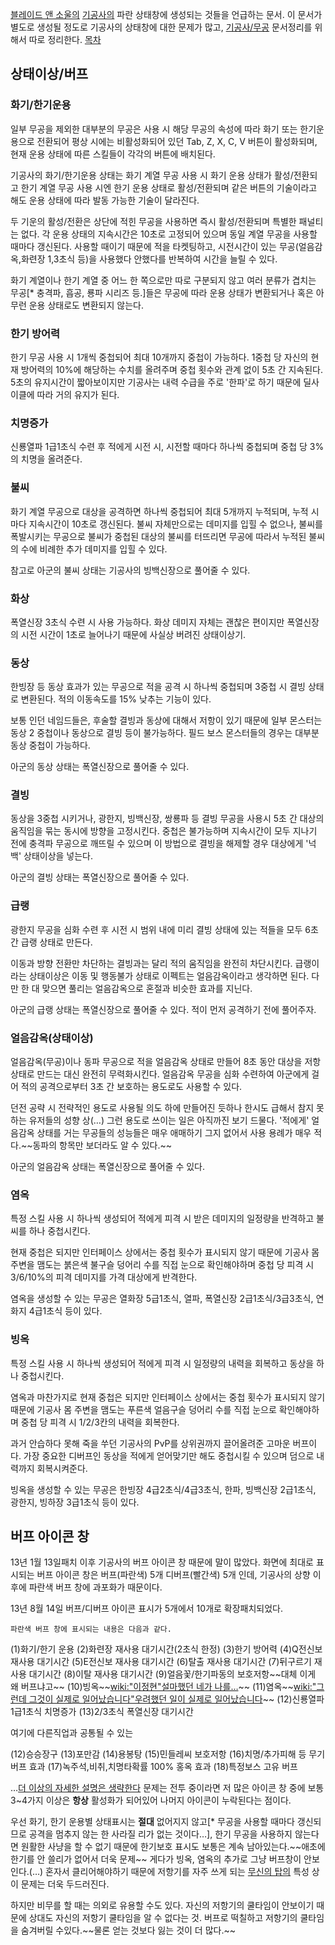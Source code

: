 [[블레이드 앤 소울]]의 [[기공사]]의 파란 상태창에 생성되는 것들을 언급하는 문서.
이 문서가 별도로 생성될 정도로 기공사의 상태창에 대한 문제가 많고, [[기공사/무공]] 문서정리를 위해서 따로 정리한다.
[[목차]]
== 상태이상/버프 ==
=== 화기/한기운용 ===
일부 무공을 제외한 대부분의 무공은 사용 시 해당 무공의 속성에 따라 화기 또는 한기운용으로 전환되어 평상 시에는 비활성화되어 있던 Tab, Z, X, C, V 버튼이 활성화되며, 현재 운용 상태에 따른 스킬들이 각각의 버튼에 배치된다.
 
기공사의 화기/한기운용 상태는 화기 계열 무공 사용 시 화기 운용 상태가 활성/전환되고 한기 계열 무공 사용 시엔 한기 운용 상태로 활성/전환되며 같은 버튼의 기술이라고 해도 운용 상태에 따라 발동 가능한 기술이 달라진다. 

두 기운의 활성/전환은 상단에 적힌 무공을 사용하면 즉시 활성/전환되며 특별한 패널티는 없다. 각 운용 상태의 지속시간은 10초로 고정되어 있으며 동일 계열 무공을 사용할 때마다 갱신된다. 사용할 때이기 때문에 적을 타켓팅하고, 시전시간이 있는 무공(얼음감옥,화련장 1,3초식 등)을 사용했다 안했다를 반복하여 시간을 늘릴 수 있다.

화기 계열이나 한기 계열 중 어느 한 쪽으로만 따로 구분되지 않고 여러 분류가 겹치는 무공[* 충격파, 흡공, 룡파 시리즈 등.]들은 무공에 따라 운용 상태가 변환되거나 혹은 아무런 운용 상태로도 변환되지 않는다.
=== 한기 방어력 ===
한기 무공 사용 시 1개씩 중첩되어 최대 10개까지 중첩이 가능하다. 1중첩 당 자신의 현재 방어력의 10%에 해당하는 수치를 올려주며 중첩 횟수와 관계 없이 5초 간 지속된다. 5초의 유지시간이 짧아보이지만 기공사는 내력 수급을 주로 '한파'로 하기 때문에 딜사이클에 따라 거의 유지가 된다.
=== 치명증가 ===
신룡열파 1급1초식 수련 후 적에게 시전 시, 시전할 때마다 하나씩 중첩되며 중첩 당 3%의 치명을 올려준다. 

=== 불씨 ===
화기 계열 무공으로 대상을 공격하면 하나씩 중첩되어 최대 5개까지 누적되며, 누적 시마다 지속시간이 10초로 갱신된다. 불씨 자체만으로는 데미지를 입힐 수 없으나, 불씨를 폭발시키는 무공으로 불씨가 중첩된 대상의 불씨를 터뜨리면 무공에 따라서 누적된 불씨의 수에 비례한 추가 데미지를 입힐 수 있다.
 
참고로 아군의 불씨 상태는 기공사의 빙백신장으로 풀어줄 수 있다.
=== 화상 ===
폭열신장 3초식 수련 시 사용 가능하다. 화상 데미지 자체는 괜찮은 편이지만 폭열신장의 시전 시간이 1초로 늘어나기 때문에 사실상 버려진 상태이상기.
=== 동상 ===
한빙장 등 동상 효과가 있는 무공으로 적을 공격 시 하나씩 중첩되며 3중첩 시 결빙 상태로 변환된다. 적의 이동속도를 15% 낮추는 기능이 있다. 

보통 인던 네임드들은, 후술할 결빙과 동상에 대해서 저항이 있기 때문에 일부 몬스터는 동상 2 중첩이나 동상으로 결빙 등이 불가능하다. 필드 보스 몬스터들의 경우는 대부분 동상 중첩이 가능하다.

아군의 동상 상태는 폭열신장으로 풀어줄 수 있다.
=== 결빙 ===
동상을 3중첩 시키거나, 광한지, 빙백신장, 쌍룡파 등 결빙 무공을 사용시 5초 간 대상의 움직임을 묶는 동시에 방향을 고정시킨다. 중첩은 불가능하며 지속시간이 모두 지나기 전에 충격파 무공으로 깨뜨릴 수 있으며 이 방법으로 결빙을 해제할 경우 대상에게 '넉백' 상태이상을 넣는다.

아군의 결빙 상태는 폭열신장으로 풀어줄 수 있다.
=== 급랭 ===
광한지 무공을 심화 수련 후 시전 시 범위 내에 미리 결빙 상태에 있는 적들을 모두 6초 간 급랭 상태로 만든다.

이동과 방향 전환만 차단하는 결빙과는 달리 적의 움직임을 완전히 차단시킨다. 급랭이라는 상태이상은 이동 및 행동불가 상태로 이펙트는 얼음감옥이라고 생각하면 된다. 다만 한 대 맞으면 풀리는 얼음감옥으로 혼절과 비슷한 효과를 지닌다.

아군의 급랭 상태는 폭열신장으로 풀어줄 수 있다. 적이 먼저 공격하기 전에 풀어주자.
=== 얼음감옥(상태이상) ===
얼음감옥(무공)이나 동파 무공으로 적을 얼음감옥 상태로 만들어 8초 동안 대상을 저항 상태로 만드는 대신 완전히 무력화시킨다. 얼음감옥 무공을 심화 수련하여 아군에게 걸어 적의 공격으로부터 3초 간 보호하는 용도로도 사용할 수 있다.

던전 공략 시 전략적인 용도로 사용될 의도 하에 만들어진 듯하나 한시도 급해서 참지 못하는 유저들의 성향 상(…) 그런 용도로 쓰이는 일은 아직까진 보기 드물다. '적에게' 얼음감옥 상태를 거는 무공들의 성능들은 매우 애매하기 그지 없어서 사용 용례가 매우 적다.~~동파의 항목만 보더라도 알 수 있다.~~

아군의 얼음감옥 상태는 폭열신장으로 풀어줄 수 있다.
=== 염옥 ===
특정 스킬 사용 시 하나씩 생성되어 적에게 피격 시 받은 데미지의 일정량을 반격하고 불씨를 하나 중첩시킨다.

현재 중첩은 되지만 인터페이스 상에서는 중첩 횟수가 표시되지 않기 때문에 기공사 몸 주변을 맴도는 붉은색 불구슬 덩어리 수를 직접 눈으로 확인해야하며 중첩 당 피격 시 3/6/10%의 피격 데미지를 가격 대상에게 반격한다.

염옥을 생성할 수 있는 무공은 열화장 5급1초식, 열파, 폭열신장 2급1초식/3급3초식, 연화지 4급1초식 등이 있다.
=== 빙옥 ===
특정 스킬 사용 시 하나씩 생성되어 적에게 피격 시 일정량의 내력을 회복하고 동상을 하나 중첩시킨다.

염옥과 마찬가지로 현재 중첩은 되지만 인터페이스 상에서는 중첩 횟수가 표시되지 않기 때문에 기공사 몸 주변을 맴도는 푸른색 얼음구슬 덩어리 수를 직접 눈으로 확인해야하며 중첩 당 피격 시 1/2/3칸의 내력을 회복한다.

과거 안습하다 못해 죽을 쑤던 기공사의 PvP를 상위권까지 끌어올려준 고마운 버프이다. 가장 중요한 디버프인 동상을 적에게 얻어맞기만 해도 중첩시킬 수 있으며 덤으로 내력까지 회복시켜준다.

빙옥을 생성할 수 있는 무공은 한빙장 4급2초식/4급3초식, 한파, 빙백신장 2급1초식, 광한지, 빙하장 3급1초식 등이 있다.

== 버프 아이콘 창 ==

13년 1월 13일패치 이후 기공사의 버프 아이콘 창 때문에 말이 많았다.
화면에 최대로 표시되는 버프 아이콘 창은 버프(파란색) 5개 디버프(빨간색) 5개 인데, 기공사의 상향 이후에 파란색 버프 창에 과포화가 때문이다.

13년 8월 14일 버프/디버프 아이콘 표시가 5개에서 10개로 확장패치되었다.


 파란색 버프 창에 표시되는 내용은 다음과 같다.

(1)화기/한기 운용 
(2)화련장 재사용 대기시간(2초식 한정) 
(3)한기 방어력 
(4)Q전신보 재사용 대기시간 
(5)E전신보 재사용 대기시간
(6)탈출 재사용 대기시간 
(7)뒤구르기 재사용 대기시간 
(8)이탈 재사용 대기시간
(9)얼음꽃/한기파동의 보호저항~~대체 이게 왜 버프냐고~~
(10)빙옥~~[[wiki:"이정현"설마했던 네가 나를…]]~~ 
(11)염옥~~[[wiki:"그런데 그것이 실제로 일어났습니다"우려했던 일이 실제로 일어났습니다]]~~
(12)신룡열파 1급1초식 치명증가
(13)2/3초식 폭열신장 대기시간

여기에 다른직업과 공통될 수 있는

(12)승승장구
(13)포만감
(14)용봉탕
(15)민들레씨 보호저항
(16)치명/추가피해 등 무기 버프 효과
(17)녹주석,비취,치명타확률 100% 홍옥 효과
(18)특정보스 고유 버프

…[[더 이상의 자세한 설명은 생략한다]]
문제는 전투 중이라면 저 많은 아이콘 창 중에 보통 3~4가지 이상은 '''항상''' 활성화가 되어있어 나머지 아이콘이 누락된다는 점이다.

우선 화기, 한기 운용별 상태표시는 '''절대''' 없어지지 않고[* 무공을 사용할 때마다 갱신되므로 공격을 멈추지 않는 한 사라질 리가 없는 것이다…], 한기 무공을 사용하지 않는다면 원활한 사냥을 할 수 없기 때문에 한기보호 표시도 보통은 계속 남아있는다.~~애초에 한기를 안 쓸리가 없어서 더욱 문제~~ 게다가 빙옥, 염옥의 추가로 그냥 버프창이 안보인다.(…) 혼자서 클리어해야하기 때문에 저항기를 자주 쓰게 되는 [[무신의 탑]]의 특성 상 이 문제는 더욱 두드러진다.

하지만 비무를 할 때는 의외로 유용할 수도 있다. 자신의 저항기의 쿨타임이 안보이기 때문에 상대도 자신의 저항기 쿨타임을 알 수 없다는 것. 버프로 떡칠하고 저항기의 쿨타임을 숨겨버릴 수있다.~~물론 얻는 것보다 잃는 것이 더 많다.~~
